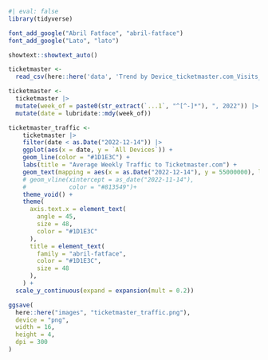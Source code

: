 ```r
#| eval: false
library(tidyverse)

font_add_google("Abril Fatface", "abril-fatface")
font_add_google("Lato", "lato")

showtext::showtext_auto()

ticketmaster <-
  read_csv(here::here('data', 'Trend by Device_ticketmaster.com_Visits_All devices_Jan – Dec 2022_United States.csv'))

ticketmaster <- 
  ticketmaster |> 
  mutate(week_of = paste0(str_extract(`...1`, "^[^-]*"), ", 2022")) |> 
  mutate(date = lubridate::mdy(week_of))
```

```r
ticketmaster_traffic <-
    ticketmaster |>
    filter(date < as.Date("2022-12-14")) |> 
    ggplot(aes(x = date, y = `All Devices`)) +
    geom_line(color = "#1D1E3C") +
    labs(title = "Average Weekly Traffic to Ticketmaster.com") +
    geom_text(mapping = aes(x = as.Date("2022-12-14"), y = 55000000), label = "Taylor Swift Eras Tour Presale", family = "lato", color = "#813549", hjust = 1, size = 24) +
    # geom_vline(xintercept = as_date("2022-11-14"),
    #            color = "#813549")+
    theme_void() +
    theme(
      axis.text.x = element_text(
        angle = 45,
        size = 48,
        color = "#1D1E3C"
      ),
      title = element_text(
        family = "abril-fatface",
        color = "#1D1E3C",
        size = 48
      ),
    ) +
  scale_y_continuous(expand = expansion(mult = 0.2))
```

```r
ggsave(
  here::here("images", "ticketmaster_traffic.png"),
  device = "png",
  width = 16,
  height = 4,
  dpi = 300
)
```
